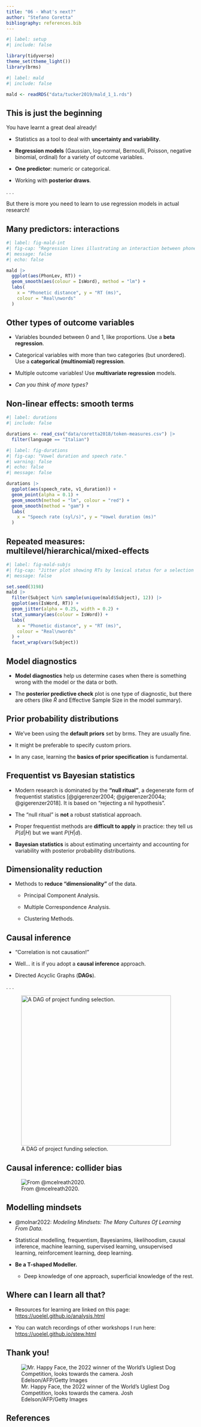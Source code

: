```yaml
---
title: "06 - What's next?"
author: "Stefano Coretta"
bibliography: references.bib
---
```


```r
#| label: setup
#| include: false

library(tidyverse)
theme_set(theme_light())
library(brms)
```

```r
#| label: mald
#| include: false

mald <- readRDS("data/tucker2019/mald_1_1.rds")
```

## This is just the beginning

You have learnt a great deal already!

::: box-note
-   Statistics as a tool to deal with **uncertainty and variability**.

-   **Regression models** (Gaussian, log-normal, Bernoulli, Poisson, negative binomial, ordinal) for a variety of outcome variables.

-   **One predictor**: numeric or categorical.

-   Working with **posterior draws**.
:::

. . .

But there is more you need to learn to use regression models in actual research!

## Many predictors: interactions

```r
#| label: fig-mald-int
#| fig-cap: "Regression lines illustrating an interaction between phonetic distance and lexical status."
#| message: false
#| echo: false

mald |> 
  ggplot(aes(PhonLev, RT)) +
  geom_smooth(aes(colour = IsWord), method = "lm") +
  labs(
    x = "Phonetic distance", y = "RT (ms)",
    colour = "Real\nwords"
  )
```

## Other types of outcome variables

::: box-note
-   Variables bounded between 0 and 1, like proportions. Use a **beta regression**.

-   Categorical variables with more than two categories (but unordered). Use a **categorical (multinomial) regression**.

-   Multiple outcome variables! Use **multivariate regression** models.

-   *Can you think of more types?*
:::

## Non-linear effects: smooth terms

```r
#| label: durations
#| include: false

durations <- read_csv("data/coretta2018/token-measures.csv") |> 
  filter(language == "Italian")
```

```r
#| label: fig-durations
#| fig-cap: "Vowel duration and speech rate."
#| warning: false
#| echo: false
#| message: false

durations |> 
  ggplot(aes(speech_rate, v1_duration)) +
  geom_point(alpha = 0.1) +
  geom_smooth(method = "lm", colour = "red") +
  geom_smooth(method = "gam") +
  labs(
    x = "Speech rate (syl/s)", y = "Vowel duration (ms)"
  )
```

## Repeated measures: multilevel/hierarchical/mixed-effects

```r
#| label: fig-mald-subjs
#| fig-cap: "Jitter plot showing RTs by lexical status for a selection of participants."
#| message: false

set.seed(3198)
mald |> 
  filter(Subject %in% sample(unique(mald$Subject), 12)) |> 
  ggplot(aes(IsWord, RT)) +
  geom_jitter(alpha = 0.25, width = 0.2) +
  stat_summary(aes(colour = IsWord)) +
  labs(
    x = "Phonetic distance", y = "RT (ms)",
    colour = "Real\nwords"
  ) +
  facet_wrap(vars(Subject))
```

## Model diagnostics

::: box-note
-   **Model diagnostics** help us determine cases when there is something wrong with the model or the data or both.

-   The **posterior predictive check** plot is one type of diagnostic, but there are others (like $\hat{R}$ and Effective Sample Size in the model summary).
:::

## Prior probability distributions

::: box-note
-   We've been using the **default priors** set by brms. They are usually fine.

-   It might be preferable to specify custom priors.

-   In any case, learning the **basics of prior specification** is fundamental.
:::

## Frequentist vs Bayesian statistics

::: box-note
-   Modern research is dominated by the **"null ritual"**, a degenerate form of frequentist statistics [@gigerenzer2004; @gigerenzer2004a; @gigerenzer2018]. It is based on "rejecting a nil hypothesis".

-   The "null ritual" is **not** a robust statistical approach.

-   Proper frequentist methods are **difficult to apply** in practice: they tell us $P(d | H)$ but we want $P(H | d)$.

-   **Bayesian statistics** is about estimating uncertainty and accounting for variability with posterior probability distributions.
:::

## Dimensionality reduction

::: box-note
-   Methods to **reduce "dimensionality"** of the data.

    -   Principal Component Analysis.

    -   Multiple Correspondence Analysis.

    -   Clustering Methods.
:::

## Causal inference

::: box-note
-   "Correlation is not causation!"

-   Well... it is if you adopt a **causal inference** approach.

-   Directed Acyclic Graphs (**DAGs**).
:::

. . .

![A DAG of project funding selection.](/img/dag.png){fig-align="center" width="400"}

## Causal inference: collider bias

![From @mcelreath2020.](/img/collider-bias.png){fig-align="center"}

## Modelling mindsets

::: box-note
-   @molnar2022: *Modeling Mindsets: The Many Cultures Of Learning From Data*.

-   Statistical modelling, frequentism, Bayesianims, likelihoodism, causal inference, machine learning, supervised learning, unsupervised learning, reinforcement learning, deep learning.

-   **Be a T-shaped Modeller.**

    -   Deep knowledge of one approach, superficial knowledge of the rest.
:::

## Where can I learn all that?

::: box-note
-   Resources for learning are linked on this page: <https://uoelel.github.io/analysis.html>

-   You can watch recordings of other workshops I run here: <https://uoelel.github.io/stew.html>
:::

## Thank you!

![Mr. Happy Face, the 2022 winner of the World's Ugliest Dog Competition, looks towards the camera. Josh Edelson/AFP/Getty Images](/img/230302162002-01-worlds-ugliest-dog-competition-file-062423.jpg){fig-align="center"}

## References
